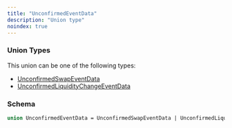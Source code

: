 ```yaml
---
title: "UnconfirmedEventData"
description: "Union type"
noindex: true
---
```


### Union Types

This union can be one of the following types:

- [UnconfirmedSwapEventData](/api-reference/types/unconfirmedswapeventdata)
- [UnconfirmedLiquidityChangeEventData](/api-reference/types/unconfirmedliquiditychangeeventdata)

### Schema


```graphql 
union UnconfirmedEventData = UnconfirmedSwapEventData | UnconfirmedLiquidityChangeEventData
```
